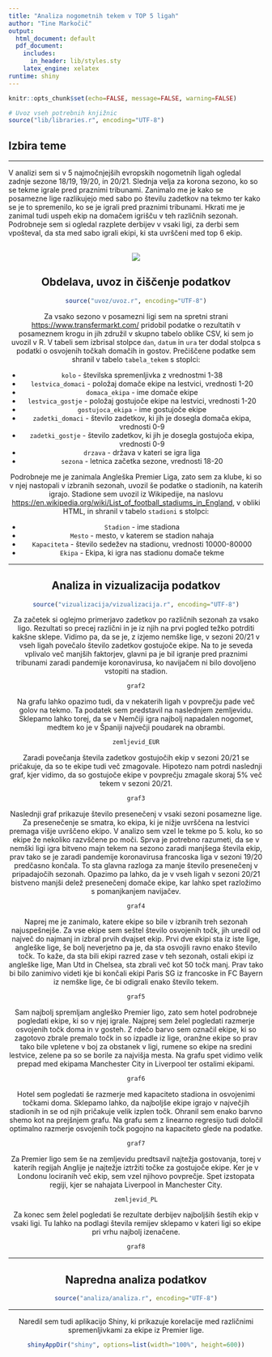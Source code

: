 ```yaml
---
title: "Analiza nogometnih tekem v TOP 5 ligah"
author: "Tine Markočič"
output:
  html_document: default
  pdf_document:
    includes:
      in_header: lib/styles.sty
    latex_engine: xelatex
runtime: shiny
---
```


```r
knitr::opts_chunk$set(echo=FALSE, message=FALSE, warning=FALSE)

# Uvoz vseh potrebnih knjižnic
source("lib/libraries.r", encoding="UTF-8")
```


## Izbira teme

***
V analizi sem si v 5 najmočnjejših evropskih nogometnih ligah ogledal zadnje sezone 18/19, 19/20, in 20/21. Slednja velja za korona sezono, ko so se tekme igrale pred praznimi tribunami. Zanimalo me je kako se posamezne lige razlikujejo med sabo po številu zadetkov na tekmo ter kako se je to spremenilo, ko se je igrali pred praznimi tribunami. Hkrati me je zanimal tudi uspeh ekip na domačem igrišču v teh različnih sezonah. Podrobneje sem si ogledal razplete derbijev v vsaki ligi, za derbi sem vpošteval, da sta med sabo igrali ekipi, ki sta uvrščeni med top 6 ekip. 


<br>
<center>

![](slike/european-leagues-1024x640.jpg)
<center>


## Obdelava, uvoz in čiščenje podatkov

```r
source("uvoz/uvoz.r", encoding="UTF-8")
```
Za vsako sezono v posamezni ligi sem na spretni strani <https://www.transfermarkt.com/> pridobil podatke o rezultatih v posameznem krogu in jih združil v skupno tabelo oblike CSV, ki sem jo uvozil v R. V tabeli sem izbrisal stolpce `dan`, `datum` in `ura` ter dodal stolpca s podatki o osvojenih točkah domačih in gostov. Prečiščene podatke sem shranil v tabelo `tabela_tekem` s stoplci:

-   `kolo` - številska spremenljivka z vrednostmi 1-38
-   `lestvica_domaci` - položaj domače ekipe na lestvici, vrednosti 1-20
-   `domaca_ekipa` - ime domače ekipe
-   `lestvica_gostje` - položaj gostujoče ekipe na lestvici, vrednosti 1-20
-   `gostujoca_ekipa` - ime gostujoče ekipe
-   `zadetki_domaci` - število zadetkov, ki jih je dosegla domača ekipa, vrednosti 0-9
-   `zadetki_gostje` - število zadetkov, ki jih je dosegla gostujoča ekipa, vrednosti 0-9
-   `drzava` - država v kateri se igra liga
-   `sezona` - letnica začetka sezone, vrednosti 18-20

Podrobneje me je zanimala Angleška Premier Liga, zato sem za klube, ki so v njej nastopali v izbranih sezonah, uvozil še podatke o stadionih, na katerih igrajo. Stadione sem uvozil iz Wikipedije, na naslovu <https://en.wikipedia.org/wiki/List_of_football_stadiums_in_England>, v obliki HTML, in shranil v tabelo `stadioni` s stolpci:

-   `Stadion` - ime stadiona
-   `Mesto` - mesto, v katerem se stadion nahaja
-   `Kapaciteta` - število sedežev na stadionu, vrednosti 10000-80000
-   `Ekipa` - Ekipa, ki igra nas stadionu domače tekme


***

## Analiza in vizualizacija podatkov

```r
source("vizualizacija/vizualizacija.r", encoding="UTF-8")
```


Za začetek si oglejmo primerjavo zadetkov po različnih sezonah za vsako ligo. Rezultati so precej različni in je iz njih na prvi pogled težko potrditi kakšne sklepe. Vidimo pa, da se je, z izjemo nemške lige, v sezoni 20/21 v vseh ligah povečalo število zadetkov gostujoče ekipe. Na to je seveda vplivalo več manjših faktorjev, glavni pa je bil igranje pred praznimi tribunami zaradi pandemije koronavirusa, ko navijačem ni bilo dovoljeno vstopiti na stadion.
```r
graf2
```


Na grafu lahko opazimo tudi, da v nekaterih ligah v povprečju pade več golov na tekmo. Ta podatek sem predstavil na naslednjem zemljevidu. Sklepamo lahko torej, da se v Nemčiji igra najbolj napadalen nogomet, medtem ko je v Španiji največji poudarek na obrambi.
```r
zemljevid_EUR
```


Zaradi povečanja števila zadetkov gostujočih ekip v sezoni 20/21 se pričakuje, da so te ekipe tudi več zmagovale. Hipotezo nam potrdi naslednji graf, kjer vidimo, da so gostujoče ekipe v povprečju zmagale skoraj 5% več tekem v sezoni 20/21.
```r
graf3
```


Naslednji graf prikazuje število presenečenj v vsaki sezoni posamezne lige. Za presenečenje se smatra, ko ekipa, ki je nižje uvrščena na lestvici premaga višje uvrščeno ekipo. V analizo sem vzel le tekme po 5. kolu, ko so ekipe že nekoliko razvščene po moči. Sprva je potrebno razumeti, da se v nemški ligi igra bitveno majn tekem na sezono zaradi manjšega števila ekip, prav tako se je zaradi pandemije koronavirusa francoska liga v sezoni 19/20 predčasno končala. To sta glavna razloga za manje število presenečenj v pripadajočih sezonah. Opazimo pa lahko, da je v vseh ligah v sezoni 20/21 bistveno manjši delež presenečenj domače ekipe, kar lahko spet razložimo s pomanjkanjem navijačev. 
```r
graf4
```


Naprej me je zanimalo, katere ekipe so bile v izbranih treh sezonah najuspešnejše. Za vse ekipe sem seštel število osvojenih točk, jih uredil od največ do najmanj in izbral prvih dvajset ekip. Prvi dve ekipi sta iz iste lige, angleške lige, še bolj neverjetno pa je, da sta osvojili ravno enako število točk. To kaže, da sta bili ekipi razred zase v teh sezonah, ostali ekipi iz angleške lige, Man Utd in Chelsea, sta zbrali več kot 50 točk manj. Prav tako bi bilo zanimivo videti kje bi končali ekipi Paris SG iz francoske in FC Bayern iz nemške lige, če bi odigrali enako število tekem.
```r
graf5
```


Sam najbolj spremljam angleško Premier ligo, zato sem hotel podrobneje pogledati ekipe, ki so v njej igrale. Najprej sem želel pogledati razmerje osvojenih točk doma in v gosteh. Z rdečo barvo sem označil ekipe, ki so zagotovo zbrale premalo točk in so izpadle iz lige, oranžne ekipe so prav tako bile vpletene v boj za obstanek v ligi, rumene so ekipe na sredini lestvice, zelene pa so se borile za najvišja mesta. Na grafu spet vidimo velik prepad med ekipama Manchester City in Liverpool ter ostalimi ekipami.
```r
graf6
```


Hotel sem pogledati še razmerje med kapaciteto stadiona in osvojenimi točkami doma. Sklepamo lahko, da najboljše ekipe igrajo v največjih stadionih in se od njih pričakuje velik izplen točk. Ohranil sem enako barvno shemo kot na prejšnjem grafu. Na grafu sem z linearno regresijo tudi določil optimalno razmerje osvojenih točk pogojno na kapaciteto glede na podatke.
```r
graf7
```


Za Premier ligo sem še na zemljevidu predtsavil najtežja gostovanja, torej v katerih regijah Anglije je najtežje iztržiti točke za gostujoče ekipe. Ker je v Londonu lociranih več ekip, sem vzel njihovo povprečje. Spet izstopata regiji, kjer se nahajata Liverpool in Manchester City.
```r
zemljevid_PL
```


Za konec sem želel pogledati še rezultate derbijev najboljših šestih ekip v vsaki ligi. Tu lahko na podlagi števila remijev sklepamo v kateri ligi so ekipe pri vrhu najbolj izenačene.
```r
graf8
```

***

## Napredna analiza podatkov

```r
source("analiza/analiza.r", encoding="UTF-8")
```

***
Naredil sem tudi aplikacijo Shiny, ki prikazuje korelacije med različnimi spremenljivkami za ekipe iz Premier lige.
```r
shinyAppDir("shiny", options=list(width="100%", height=600))
```
